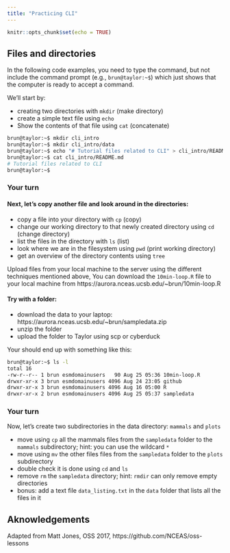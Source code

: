 ```yaml
---
title: "Practicing CLI"
---
```


```r
knitr::opts_chunk$set(echo = TRUE)
```
## Files and directories

In the following code examples, you need to type the command, but not include 
the command prompt (e.g., `brun@taylor:~$`) which just shows that the computer 
is ready to accept a command.

We'll start by:

- creating two directories with `mkdir` (make directory)
- create a simple text file using `echo`
- Show the contents of that file using `cat` (concatenate)

```bash
brun@taylor:~$ mkdir cli_intro
brun@taylor:~$ mkdir cli_intro/data
brun@taylor:~$ echo "# Tutorial files related to CLI" > cli_intro/README.md
brun@taylor:~$ cat cli_intro/README.md
# Tutorial files related to CLI
brun@taylor:~$ 
```

### Your turn


#### Next, let's copy another file and look around in the directories:

- copy a file into your directory with `cp` (copy)
- change our working directory to that newly created directory using `cd` (change directory)
- list the files in the directory with `ls` (list)
- look where we are in the filesystem using `pwd` (print working directory)
- get an overview of the directory contents using `tree`

Upload files from your local machine to the server using the different techniques mentioned above, You can download the `10min-loop.R` file to your local machine from https://aurora.nceas.ucsb.edu/~brun/10min-loop.R

#### Try with a folder: 

- download the data to your laptop: https://aurora.nceas.ucsb.edu/~brun/sampledata.zip
- unzip the folder
- upload the folder to Taylor using scp or cyberduck

Your should end up with something like this:

```bash
brun@taylor:~$ ls -l
total 16
-rw-r--r-- 1 brun esmdomainusers   90 Aug 25 05:36 10min-loop.R
drwxr-xr-x 3 brun esmdomainusers 4096 Aug 24 23:05 github
drwxr-xr-x 3 brun esmdomainusers 4096 Aug 16 05:00 R
drwxr-xr-x 2 brun esmdomainusers 4096 Aug 25 05:37 sampledata
```


### Your turn

Now, let's create two subdirectories in the data directory: `mammals` and `plots`

- move using `cp` all the mammals files from the `sampledata` folder to the `mammals` subdirectory; hint: you can use the wildcard `*`
- move using `mv` the other files files from the `sampledata` folder to the `plots` subdirectory
- double check it is done using `cd` and `ls`
- remove `rm` the  `sampledata` directory; hint: `rmdir` can only remove empty directories
- bonus: add a text file `data_listing.txt` in the `data` folder that lists all the files in it



## Aknowledgements

Adapted from Matt Jones, OSS 2017, https://github.com/NCEAS/oss-lessons

